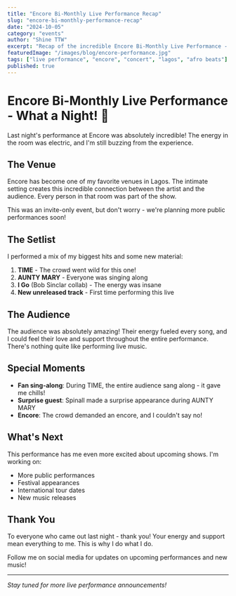 ```yaml
---
title: "Encore Bi-Monthly Live Performance Recap"
slug: "encore-bi-monthly-performance-recap"
date: "2024-10-05"
category: "events"
author: "Shine TTW"
excerpt: "Recap of the incredible Encore Bi-Monthly Live Performance - the energy was absolutely electric!"
featuredImage: "/images/blog/encore-performance.jpg"
tags: ["live performance", "encore", "concert", "lagos", "afro beats"]
published: true
---
```


# Encore Bi-Monthly Live Performance - What a Night! 🎤

Last night's performance at Encore was absolutely incredible! The energy in the room was electric, and I'm still buzzing from the experience.

## The Venue

Encore has become one of my favorite venues in Lagos. The intimate setting creates this incredible connection between the artist and the audience. Every person in that room was part of the show.

<Callout type="warning">
This was an invite-only event, but don't worry - we're planning more public performances soon!
</Callout>

## The Setlist

I performed a mix of my biggest hits and some new material:

1. **TIME** - The crowd went wild for this one!
2. **AUNTY MARY** - Everyone was singing along
3. **I Go** (Bob Sinclar collab) - The energy was insane
4. **New unreleased track** - First time performing this live

## The Audience

The audience was absolutely amazing! Their energy fueled every song, and I could feel their love and support throughout the entire performance. There's nothing quite like performing live music.

<CustomImage 
  src="/images/blog/audience-energy.jpg" 
  alt="Enthusiastic audience at Encore performance"
/>

## Special Moments

- **Fan sing-along**: During TIME, the entire audience sang along - it gave me chills!
- **Surprise guest**: Spinall made a surprise appearance during AUNTY MARY
- **Encore**: The crowd demanded an encore, and I couldn't say no!

## What's Next

This performance has me even more excited about upcoming shows. I'm working on:

- More public performances
- Festival appearances
- International tour dates
- New music releases

## Thank You

To everyone who came out last night - thank you! Your energy and support mean everything to me. This is why I do what I do.

<Callout type="info">
Follow me on social media for updates on upcoming performances and new music!
</Callout>

---

*Stay tuned for more live performance announcements!*
